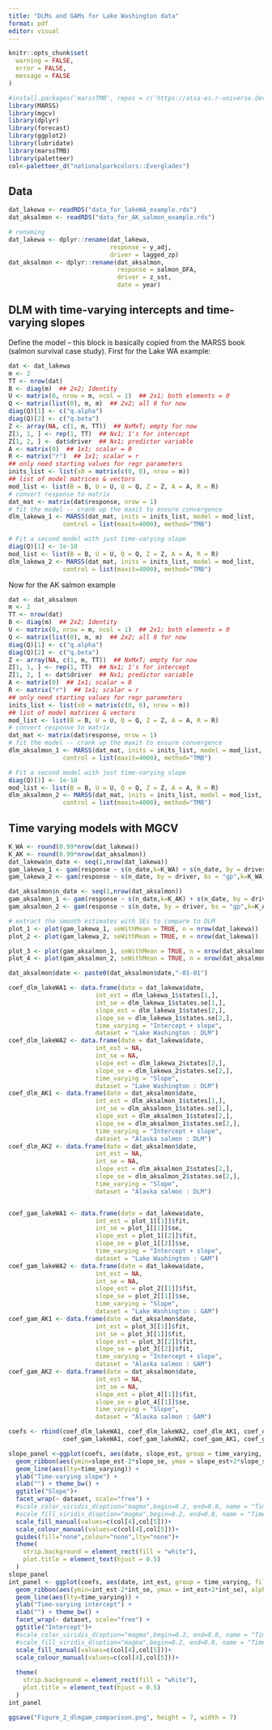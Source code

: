 ```yaml
---
title: "DLMs and GAMs for Lake Washington data"
format: pdf
editor: visual
---
```


```r
knitr::opts_chunk$set(
  warning = FALSE,  
  error = FALSE,    
  message = FALSE
)
```

```r
#install.packages('marssTMB', repos = c('https://atsa-es.r-universe.dev', #'https://cloud.r-project.org'))
library(MARSS)
library(mgcv)
library(dplyr)
library(forecast)
library(ggplot2)
library(lubridate)
library(marssTMB)
library(paletteer)
col<-paletteer_d("nationalparkcolors::Everglades")

```

## Data

```r
dat_lakewa <- readRDS("data_for_lakeWA_example.rds")
dat_aksalmon <- readRDS("data_for_AK_salmon_example.rds")

# renaming
dat_lakewa <- dplyr::rename(dat_lakewa, 
                            response = y_adj,
                            driver = lagged_zp)
dat_aksalmon <- dplyr::rename(dat_aksalmon,
                              response = salmon_DFA,
                              driver = z_sst, 
                              date = year)
```

## DLM with time-varying intercepts and time-varying slopes

Define the model – this block is basically copied from the MARSS book (salmon survival case study). First for the Lake WA example:

```r
dat <- dat_lakewa
m <- 2
TT <- nrow(dat)
B <- diag(m)  ## 2x2; Identity
U <- matrix(0, nrow = m, ncol = 1)  ## 2x1; both elements = 0
Q <- matrix(list(0), m, m)  ## 2x2; all 0 for now
diag(Q)[1] <- c("q.alpha")
diag(Q)[2] <- c("q.beta")
Z <- array(NA, c(1, m, TT))  ## NxMxT; empty for now
Z[1, 1, ] <- rep(1, TT)  ## Nx1; 1's for intercept
Z[1, 2, ] <- dat$driver  ## Nx1; predictor variable
A <- matrix(0)  ## 1x1; scalar = 0
R <- matrix("r")  ## 1x1; scalar = r
## only need starting values for regr parameters
inits_list <- list(x0 = matrix(c(0, 0), nrow = m))
## list of model matrices & vectors
mod_list <- list(B = B, U = U, Q = Q, Z = Z, A = A, R = R)
# convert response to matrix
dat_mat <- matrix(dat$response, nrow = 1)
# fit the model -- crank up the maxit to ensure convergence
dlm_lakewa_1 <- MARSS(dat_mat, inits = inits_list, model = mod_list,
               control = list(maxit=4000), method="TMB")

# Fit a second model with just time-varying slope
diag(Q)[1] <- 1e-10
mod_list <- list(B = B, U = U, Q = Q, Z = Z, A = A, R = R)
dlm_lakewa_2 <- MARSS(dat_mat, inits = inits_list, model = mod_list,
               control = list(maxit=4000), method="TMB")
```

Now for the AK salmon example

```r
dat <- dat_aksalmon
m <- 2
TT <- nrow(dat)
B <- diag(m)  ## 2x2; Identity
U <- matrix(0, nrow = m, ncol = 1)  ## 2x1; both elements = 0
Q <- matrix(list(0), m, m)  ## 2x2; all 0 for now
diag(Q)[1] <- c("q.alpha")
diag(Q)[2] <- c("q.beta")
Z <- array(NA, c(1, m, TT))  ## NxMxT; empty for now
Z[1, 1, ] <- rep(1, TT)  ## Nx1; 1's for intercept
Z[1, 2, ] <- dat$driver  ## Nx1; predictor variable
A <- matrix(0)  ## 1x1; scalar = 0
R <- matrix("r")  ## 1x1; scalar = r
## only need starting values for regr parameters
inits_list <- list(x0 = matrix(c(0, 0), nrow = m))
## list of model matrices & vectors
mod_list <- list(B = B, U = U, Q = Q, Z = Z, A = A, R = R)
# convert response to matrix
dat_mat <- matrix(dat$response, nrow = 1)
# fit the model -- crank up the maxit to ensure convergence
dlm_aksalmon_1 <- MARSS(dat_mat, inits = inits_list, model = mod_list,
               control = list(maxit=4000), method="TMB")

# Fit a second model with just time-varying slope
diag(Q)[1] <- 1e-10
mod_list <- list(B = B, U = U, Q = Q, Z = Z, A = A, R = R)
dlm_aksalmon_2 <- MARSS(dat_mat, inits = inits_list, model = mod_list,
               control = list(maxit=4000), method="TMB")
```

## Time varying models with MGCV

```r
K_WA <- round(0.99*nrow(dat_lakewa))
K_AK <- round(0.99*nrow(dat_aksalmon))
dat_lakewa$n_date <- seq(1,nrow(dat_lakewa))
gam_lakewa_1 <- gam(response ~ s(n_date,k=K_WA) + s(n_date, by = driver, bs = "gp",k=K_WA), data = dat_lakewa)
gam_lakewa_2 <- gam(response ~ s(n_date, by = driver, bs = "gp",k=K_WA), data = dat_lakewa)

dat_aksalmon$n_date <- seq(1,nrow(dat_aksalmon))
gam_aksalmon_1 <- gam(response ~ s(n_date,k=K_AK) + s(n_date, by = driver, bs = "gp",k=K_AK), data = dat_aksalmon)
gam_aksalmon_2 <- gam(response ~ s(n_date, by = driver, bs = "gp",k=K_AK), data = dat_aksalmon)

# extract the smooth estimates with SEs to compare to DLM
plot_1 <- plot(gam_lakewa_1, seWithMean = TRUE, n = nrow(dat_lakewa))
plot_2 <- plot(gam_lakewa_2, seWithMean = TRUE, n = nrow(dat_lakewa))

plot_3 <- plot(gam_aksalmon_1, seWithMean = TRUE, n = nrow(dat_aksalmon))
plot_4 <- plot(gam_aksalmon_2, seWithMean = TRUE, n = nrow(dat_aksalmon))
```

```r
dat_aksalmon$date <- paste0(dat_aksalmon$date,"-01-01")

coef_dlm_lakeWA1 <- data.frame(date = dat_lakewa$date, 
                        int_est = dlm_lakewa_1$states[1,],
                        int_se = dlm_lakewa_1$states.se[1,],
                        slope_est = dlm_lakewa_1$states[2,],
                        slope_se = dlm_lakewa_1$states.se[2,],
                        time_varying = "Intercept + slope",
                        dataset = "Lake Washington : DLM")
coef_dlm_lakeWA2 <- data.frame(date = dat_lakewa$date, 
                        int_est = NA,
                        int_se = NA,
                        slope_est = dlm_lakewa_2$states[2,],
                        slope_se = dlm_lakewa_2$states.se[2,],
                        time_varying = "Slope",
                        dataset = "Lake Washington : DLM")
coef_dlm_AK1 <- data.frame(date = dat_aksalmon$date,
                        int_est = dlm_aksalmon_1$states[1,],
                        int_se = dlm_aksalmon_1$states.se[1,],
                        slope_est = dlm_aksalmon_1$states[2,],
                        slope_se = dlm_aksalmon_1$states.se[2,],
                        time_varying = "Intercept + slope",
                        dataset = "Alaska salmon : DLM")
coef_dlm_AK2 <- data.frame(date = dat_aksalmon$date,
                        int_est = NA,
                        int_se = NA,
                        slope_est = dlm_aksalmon_2$states[2,],
                        slope_se = dlm_aksalmon_2$states.se[2,],
                        time_varying = "Slope",
                        dataset = "Alaska salmon : DLM")


coef_gam_lakeWA1 <- data.frame(date = dat_lakewa$date, 
                        int_est = plot_1[[1]]$fit,
                        int_se = plot_1[[1]]$se,
                        slope_est = plot_1[[2]]$fit,
                        slope_se = plot_1[[2]]$se,
                        time_varying = "Intercept + slope",
                        dataset = "Lake Washington : GAM")
coef_gam_lakeWA2 <- data.frame(date = dat_lakewa$date, 
                        int_est = NA,
                        int_se = NA,
                        slope_est = plot_2[[1]]$fit,
                        slope_se = plot_2[[1]]$se,
                        time_varying = "Slope",
                        dataset = "Lake Washington : GAM")
coef_gam_AK1 <- data.frame(date = dat_aksalmon$date,
                        int_est = plot_3[[1]]$fit,
                        int_se = plot_3[[1]]$fit,
                        slope_est = plot_3[[2]]$fit,
                        slope_se = plot_3[[2]]$fit,
                        time_varying = "Intercept + slope",
                        dataset = "Alaska salmon : GAM")
coef_gam_AK2 <- data.frame(date = dat_aksalmon$date,
                        int_est = NA,
                        int_se = NA,
                        slope_est = plot_4[[1]]$fit,
                        slope_se = plot_4[[1]]$se,
                        time_varying = "Slope",
                        dataset = "Alaska salmon : GAM")

coefs <- rbind(coef_dlm_lakeWA1, coef_dlm_lakeWA2, coef_dlm_AK1, coef_dlm_AK2,
               coef_gam_lakeWA1, coef_gam_lakeWA2, coef_gam_AK1, coef_gam_AK2)

slope_panel <-ggplot(coefs, aes(date, slope_est, group = time_varying, fill=time_varying, col=time_varying)) + 
  geom_ribbon(aes(ymin=slope_est-2*slope_se, ymax = slope_est+2*slope_se), alpha=0.3, col = NA) + 
  geom_line(aes(lty=time_varying)) + 
  ylab("Time-varying slope") + 
  xlab("") + theme_bw() + 
  ggtitle("Slope")+
  facet_wrap(~ dataset, scale="free") + 
  #scale_color_viridis_d(option="magma",begin=0.2, end=0.8, name = "Time-varying") + 
  #scale_fill_viridis_d(option="magma",begin=0.2, end=0.8, name = "Time-varying") + 
  scale_fill_manual(values=c(col[4],col[5]))+
  scale_colour_manual(values=c(col[4],col[5]))+
  guides(fill="none",colour="none",lty="none")+
  theme(
    strip.background = element_rect(fill = "white"),
    plot.title = element_text(hjust = 0.5)
  )
slope_panel 
int_panel <- ggplot(coefs, aes(date, int_est, group = time_varying, fill=time_varying, col=time_varying)) + 
  geom_ribbon(aes(ymin=int_est-2*int_se, ymax = int_est+2*int_se), alpha=0.3, col = NA) + 
  geom_line(aes(lty=time_varying)) + 
  ylab("Time-varying intercept") + 
  xlab("") + theme_bw() + 
  facet_wrap(~ dataset, scale="free") + 
  ggtitle("Intercept")+
  #scale_color_viridis_d(option="magma",begin=0.2, end=0.8, name = "Time-varying") + 
  #scale_fill_viridis_d(option="magma",begin=0.2, end=0.8, name = "Time-varying") + 
  scale_fill_manual(values=c(col[4],col[5]))+
  scale_colour_manual(values=c(col[4],col[5]))+
  
  theme(
    strip.background = element_rect(fill = "white"),
    plot.title = element_text(hjust = 0.5)
  )
int_panel

ggsave("Figure_2_dlmgam_comparison.png", height = 7, width = 7)
```

